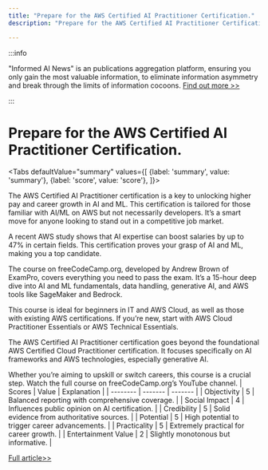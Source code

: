 ```yaml
---
title: "Prepare for the AWS Certified AI Practitioner Certification."
description: "Prepare for the AWS Certified AI Practitioner Certification."

---
```



:::info

"Informed AI News" is an publications aggregation platform, ensuring you only gain the most valuable information, to eliminate information asymmetry and break through the limits of information cocoons.  [Find out more >>](/)

:::

# Prepare for the AWS Certified AI Practitioner Certification.


<Tabs
	defaultValue="summary"
	values={[
	{label: 'summary', value: 'summary'},
	{label: 'score', value: 'score'},
]}>
<TabItem value="summary">


The AWS Certified AI Practitioner certification is a key to unlocking higher pay and career growth in AI and ML. This certification is tailored for those familiar with AI/ML on AWS but not necessarily developers. It’s a smart move for anyone looking to stand out in a competitive job market.

A recent AWS study shows that AI expertise can boost salaries by up to 47% in certain fields. This certification proves your grasp of AI and ML, making you a top candidate.

The course on freeCodeCamp.org, developed by Andrew Brown of ExamPro, covers everything you need to pass the exam. It’s a 15-hour deep dive into AI and ML fundamentals, data handling, generative AI, and AWS tools like SageMaker and Bedrock.

This course is ideal for beginners in IT and AWS Cloud, as well as those with existing AWS certifications. If you’re new, start with AWS Cloud Practitioner Essentials or AWS Technical Essentials.

The AWS Certified AI Practitioner certification goes beyond the foundational AWS Certified Cloud Practitioner certification. It focuses specifically on AI frameworks and AWS technologies, especially generative AI.

Whether you’re aiming to upskill or switch careers, this course is a crucial step. Watch the full course on freeCodeCamp.org’s YouTube channel.
</TabItem>
<TabItem value="score">
	| Scores     | Value   | Explanation |
	| -------- | ------- | ------- |
	| Objectivity  | 5    | Balanced reporting with comprehensive coverage.    |
	| Social Impact | 4     | Influences public opinion on AI certification.    |
	| Credibility    | 5    | Solid evidence from authoritative sources.    |
	| Potential    | 5    | High potential to trigger career advancements.    |
	| Practicality    | 5    | Extremely practical for career growth.    |
	| Entertainment Value    | 2    | Slightly monotonous but informative.    |
</TabItem>
</Tabs>

[Full article>>](https://www.freecodecamp.org/news/prepare-to-pass-the-aws-certified-ai-practitioner-certification/)
